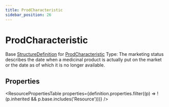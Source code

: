 ```yaml
---
title: ProdCharacteristic
sidebar_position: 26
---
```


# ProdCharacteristic

Base <a href="/docs/api/fhir/resources/structuredefinition">StructureDefinition</a> for <a href="/docs/api/fhir/datatypes/prodcharacteristic">ProdCharacteristic</a> Type: The marketing status describes the date when a medicinal product is actually put on the market or the date as of which it is no longer available.



## Properties

<ResourcePropertiesTable properties={definition.properties.filter((p) => !(p.inherited && p.base.includes('Resource')))} />




